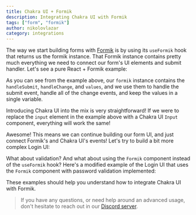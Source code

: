 ```yaml
---
title: Chakra UI + Formik
description: Integrating Chakra UI with Formik
tags: ["form", "formik"]
author: nikolovlazar
category: integrations
---
```


The way we start building forms with [Formik](https://formik.org/) is by using
its `useFormik` hook that returns us the formik instance. That Formik instance
contains pretty much everything we need to connect our form's UI elements and
submit handler. Let's see a pure React + Formik example:

<!--
  App as AppPlain,
  Index as IndexPlain,
} from "configs/sandpack-contents/formik-examples/plain-formik";

<SandpackEmbed
  dependencies={{
    formik: "2.2.9",
  }}
  files={{
    "/App.tsx": AppPlain,
    "/index.tsx": IndexPlain,
  }}
/> -->

As you can see from the example above, our `formik` instance contains the
`handleSubmit`, `handleChange`, and `values`, and we use them to handle the
submit event, handle all of the change events, and keep the values in a single
variable.

Introducing Chakra UI into the mix is very straightforward! If we were to
replace the `input` element in the example above with a Chakra UI `Input`
component, everything will work the same!

<!--
  App as AppSimple,
  Index as IndexSimple,
} from "configs/sandpack-contents/formik-examples/simple";

<SandpackEmbed
  dependencies={{
    formik: "2.2.9",
  }}
  files={{
    "/App.tsx": AppSimple,
    "/index.tsx": IndexSimple,
  }}
/> -->

Awesome! This means we can continue building our form UI, and just connect
Formik's and Chakra UI's events! Let's try to build a bit more complex Login UI:

<!-- TODO replace with sandpack
  App as AppLogin,
  Index as IndexLogin,
} from "configs/sandpack-contents/formik-examples/login-form";

<SandpackEmbed
  dependencies={{
    formik: "2.2.9",
  }}
  files={{
    "/App.tsx": AppLogin,
    "/index.tsx": IndexLogin,
  }}
/> -->

What about validation? And what about using the `Formik` component instead of
the `useFormik` hook? Here's a modified example of the Login UI that uses the
`Formik` component with password validation implemented:

<!-- TODO replace with sandpack
  App as AppValidation,
  Index as IndexValidation,
} from "configs/sandpack-contents/formik-examples/validation";

<SandpackEmbed
  dependencies={{
    formik: "2.2.9",
  }}
  files={{
    "/App.tsx": AppValidation,
    "/index.tsx": IndexValidation,
  }}
/> -->

These examples should help you understand how to integrate Chakra UI with
Formik.

> If you have any questions, or need help around an advanced usage, don't
> hesitate to reach out in our [Discord server](https://discord.gg/chakra-ui).
